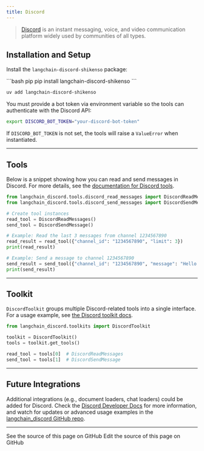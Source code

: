 ```yaml
---
title: Discord
---
```


> [Discord](https://discord.com/) is an instant messaging, voice, and video communication platform widely used by communities of all types.

## Installation and Setup

Install the `langchain-discord-shikenso` package:

<CodeGroup>
```bash pip
pip install langchain-discord-shikenso
```

```bash uv
uv add langchain-discord-shikenso
```
</CodeGroup>

You must provide a bot token via environment variable so the tools can authenticate with the Discord API:

```bash
export DISCORD_BOT_TOKEN="your-discord-bot-token"
```

If `DISCORD_BOT_TOKEN` is not set, the tools will raise a `ValueError` when instantiated.

---

## Tools

Below is a snippet showing how you can read and send messages in Discord. For more details, see the [documentation for Discord tools](/oss/python/integrations/tools/discord).

```python
from langchain_discord.tools.discord_read_messages import DiscordReadMessages
from langchain_discord.tools.discord_send_messages import DiscordSendMessage

# Create tool instances
read_tool = DiscordReadMessages()
send_tool = DiscordSendMessage()

# Example: Read the last 3 messages from channel 1234567890
read_result = read_tool({"channel_id": "1234567890", "limit": 3})
print(read_result)

# Example: Send a message to channel 1234567890
send_result = send_tool({"channel_id": "1234567890", "message": "Hello from Markdown example!"})
print(send_result)
```

---

## Toolkit

`DiscordToolkit` groups multiple Discord-related tools into a single interface. For a usage example, see [the Discord toolkit docs](/oss/python/integrations/tools/discord).

```python
from langchain_discord.toolkits import DiscordToolkit

toolkit = DiscordToolkit()
tools = toolkit.get_tools()

read_tool = tools[0]  # DiscordReadMessages
send_tool = tools[1]  # DiscordSendMessage
```

---

## Future Integrations

Additional integrations (e.g., document loaders, chat loaders) could be added for Discord.
Check the [Discord Developer Docs](https://discord.com/developers/docs/intro) for more information, and watch for updates or advanced usage examples in the [langchain_discord GitHub repo](https://github.com/Shikenso-Analytics/langchain-discord).

---

<CardGroup cols={2}>
  <Card title="View Source" icon="eye" href="https://github.com/langchain-ai/docs/blob/main/src/oss/python/integrations/providers/discord-shikenso.mdx">
    See the source of this page on GitHub
  </Card>
  <Card title="Edit Source" icon="pen-to-square" href="https://github.com/langchain-ai/docs/edit/main/src/oss/python/integrations/providers/discord-shikenso.mdx">
    Edit the source of this page on GitHub
  </Card>
</CardGroup>
